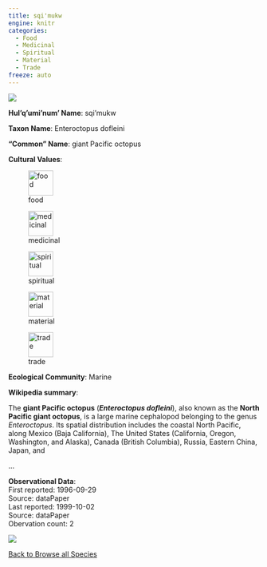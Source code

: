```yaml
---
title: sqi'mukw
engine: knitr
categories:
  - Food
  - Medicinal
  - Spiritual
  - Material
  - Trade
freeze: auto
---
```

![](https://inaturalist-open-data.s3.amazonaws.com/photos/174792488/medium.jpg){fig-alt="sqi'mukw - giant Pacific octopus"}

**Hul'q'umi'num' Name**: sqi'mukw



**Taxon Name**: Enteroctopus dofleini

**"Common" Name**: giant Pacific octopus

**Cultural Values**:  

::: {layout-nrow=1 style="width:60%"}
![food](/files/food.svg){width=50px}

![medicinal](/files/medicinal.svg){width=50px}

![spiritual](/files/spiritual.svg){width=50px}

![material](/files/material.svg){width=50px}

![trade](/files/trade.svg){width=50px}
:::

**Ecological Community**: Marine

**Wikipedia summary**:  
<p class="mw-empty-elt">

</p>
<p>The <b>giant Pacific octopus</b> (<i><b>Enteroctopus dofleini</b></i>), also known as the <b>North Pacific giant octopus</b>, is a large marine cephalopod belonging to the genus <i>Enteroctopus</i>. Its spatial distribution includes the coastal North Pacific, along Mexico (Baja California), The United States (California, Oregon, Washington, and Alaska), Canada (British Columbia), Russia, Eastern China, Japan, and</p>...

**Observational Data**:   
First reported: 1996-09-29  
Source: dataPaper  
Last reported: 1999-10-02  
Source: dataPaper  
Obervation count: 2

![](community_dist.png)

[<i class="fa fa-arrow-left" aria-hidden="true"></i> Back to Browse all Species](/taxa.html)
